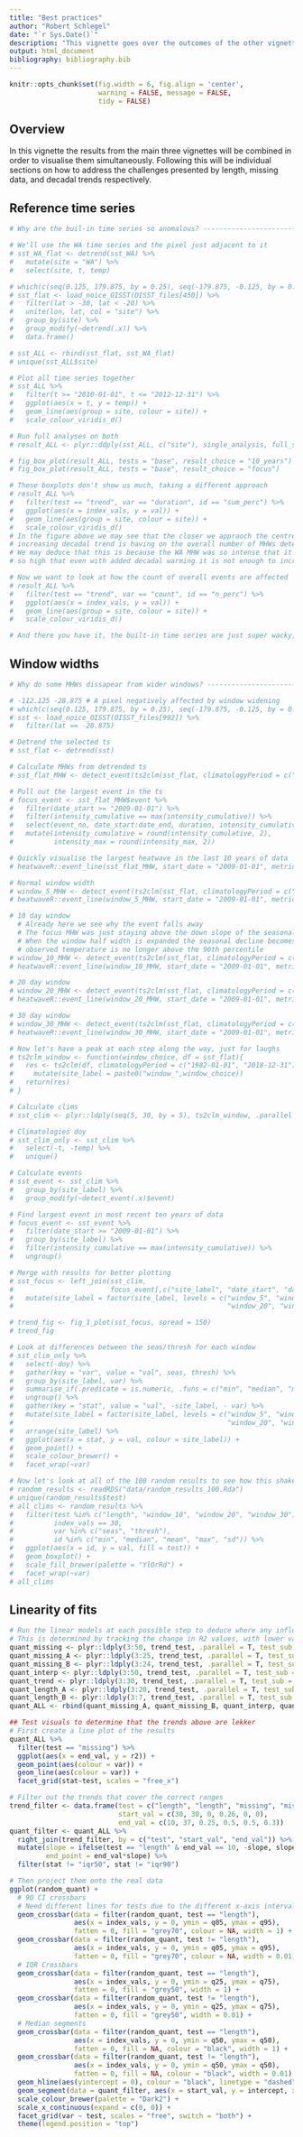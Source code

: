 ```yaml
---
title: "Best practices"
author: "Robert Schlegel"
date: "`r Sys.Date()`"
description: "This vignette goes over the outcomes of the other vignettes to itemise best practices."
output: html_document
bibliography: bibliography.bib
---
```


```r
knitr::opts_chunk$set(fig.width = 6, fig.align = 'center',
                      warning = FALSE, message = FALSE, 
                      tidy = FALSE)
```

## Overview

In this vignette the results from the main three vignettes will be combined in order to visualise them simultaneously. Following this will be individual sections on how to address the challenges presented by length, missing data, and decadal trends respectively.


## Reference time series

```r
# Why are the buil-in time series so anomalous? ---------------------------

# We'll use the WA time series and the pixel just adjacent to it
# sst_WA_flat <- detrend(sst_WA) %>%
#   mutate(site = "WA") %>%
#   select(site, t, temp)

# which(c(seq(0.125, 179.875, by = 0.25), seq(-179.875, -0.125, by = 0.25)) == 112.375)
# sst_flat <- load_noice_OISST(OISST_files[450]) %>%
#   filter(lat > -30, lat < -20) %>%
#   unite(lon, lat, col = "site") %>%
#   group_by(site) %>%
#   group_modify(~detrend(.x)) %>%
#   data.frame()

# sst_ALL <- rbind(sst_flat, sst_WA_flat)
# unique(sst_ALL$site)

# Plot all time series together
# sst_ALL %>%
#   filter(t >= "2010-01-01", t <= "2012-12-31") %>%
#   ggplot(aes(x = t, y = temp)) +
#   geom_line(aes(group = site, colour = site)) +
#   scale_colour_viridis_d()

# Run full analyses on both
# result_ALL <- plyr::ddply(sst_ALL, c("site"), single_analysis, full_seq = T, .parallel = T)

# fig_box_plot(result_ALL, tests = "base", result_choice = "10_years")
# fig_box_plot(result_ALL, tests = "base", result_choice = "focus")

# These boxplots don't show us much, taking a different approach
# result_ALL %>%
#   filter(test == "trend", var == "duration", id == "sum_perc") %>%
#   ggplot(aes(x = index_vals, y = val)) +
#   geom_line(aes(group = site, colour = site)) +
#   scale_colour_viridis_d()
# In the figure above we may see that the closer we appraoch the centre of the WA MHW the less of an effect the
# increasing decadal trend is having on the overall number of MHWs detected
# We may deduce that this is because the WA MHW was so intense that it artificially raising up the 90th percentile
# so high that even with added decadal warming it is not enough to increase the other MHWs

# Now we want to look at how the count of overall events are affected
# result_ALL %>%
#   filter(test == "trend", var == "count", id == "n_perc") %>%
#   ggplot(aes(x = index_vals, y = val)) +
#   geom_line(aes(group = site, colour = site)) +
#   scale_colour_viridis_d()

# And there you have it, the built-in time series are just super wacky, their is nothing incorrect with the results

```


## Window widths

```r
# Why do some MHWs dissapear from wider windows? --------------------------

# -112.125 -28.875 # A pixel negatively affected by window widening
# which(c(seq(0.125, 179.875, by = 0.25), seq(-179.875, -0.125, by = 0.25)) == -112.125)
# sst <- load_noice_OISST(OISST_files[992]) %>%
#   filter(lat == -28.875)

# Detrend the selected ts
# sst_flat <- detrend(sst)

# Calculate MHWs from detrended ts
# sst_flat_MHW <- detect_event(ts2clm(sst_flat, climatologyPeriod = c("1982-01-01", "2018-12-31")))

# Pull out the largest event in the ts
# focus_event <- sst_flat_MHW$event %>%
#   filter(date_start >= "2009-01-01") %>%
#   filter(intensity_cumulative == max(intensity_cumulative)) %>%
#   select(event_no, date_start:date_end, duration, intensity_cumulative, intensity_max) %>%
#   mutate(intensity_cumulative = round(intensity_cumulative, 2),
#          intensity_max = round(intensity_max, 2))

# Quickly visualise the largest heatwave in the last 10 years of data
# heatwaveR::event_line(sst_flat_MHW, start_date = "2009-01-01", metric = "intensity_cumulative")

# Normal window width
# window_5_MHW <- detect_event(ts2clm(sst_flat, climatologyPeriod = c("1982-01-01", "2018-12-31")))
# heatwaveR::event_line(window_5_MHW, start_date = "2009-01-01", metric = "intensity_cumulative")

# 10 day window
  # Already here we see why the event falls away
  # The focus MHW was just staying above the down slope of the seasonal dive into winter
  # When the window half width is expanded the seasonal decline becomes less steep and the
  # observed temperature is no longer above the 90th percentile
# window_10_MHW <- detect_event(ts2clm(sst_flat, climatologyPeriod = c("1982-01-01", "2018-12-31"), windowHalfWidth = 10))
# heatwaveR::event_line(window_10_MHW, start_date = "2009-01-01", metric = "intensity_cumulative")

# 20 day window
# window_20_MHW <- detect_event(ts2clm(sst_flat, climatologyPeriod = c("1982-01-01", "2018-12-31"), windowHalfWidth = 20))
# heatwaveR::event_line(window_20_MHW, start_date = "2009-01-01", metric = "intensity_cumulative")

# 30 day window
# window_30_MHW <- detect_event(ts2clm(sst_flat, climatologyPeriod = c("1982-01-01", "2018-12-31"), windowHalfWidth = 30))
# heatwaveR::event_line(window_30_MHW, start_date = "2009-01-01", metric = "intensity_cumulative")

# Now let's have a peak at each step along the way, just for laughs
# ts2clm_window <- function(window_choice, df = sst_flat){
#   res <- ts2clm(df, climatologyPeriod = c("1982-01-01", "2018-12-31"), windowHalfWidth = window_choice) %>%
#     mutate(site_label = paste0("window_",window_choice))
#   return(res)
# }

# Calculate clims
# sst_clim <- plyr::ldply(seq(5, 30, by = 5), ts2clm_window, .parallel = T)

# Climatologies doy
# sst_clim_only <- sst_clim %>%
#   select(-t, -temp) %>%
#   unique()

# Calculate events
# sst_event <- sst_clim %>%
#   group_by(site_label) %>%
#   group_modify(~detect_event(.x)$event)

# Find largest event in most recent ten years of data
# focus_event <- sst_event %>%
#   filter(date_start >= "2009-01-01") %>%
#   group_by(site_label) %>%
#   filter(intensity_cumulative == max(intensity_cumulative)) %>%
#   ungroup()

# Merge with results for better plotting
# sst_focus <- left_join(sst_clim,
#                        focus_event[,c("site_label", "date_start", "date_peak", "date_end")], by = "site_label") %>%
#   mutate(site_label = factor(site_label, levels = c("window_5", "window_10", "window_15",
#                                                     "window_20", "window_25", "window_30")))

# trend_fig <- fig_1_plot(sst_focus, spread = 150)
# trend_fig

# Look at differences between the seas/thresh for each window
# sst_clim_only %>%
#   select(-doy) %>%
#   gather(key = "var", value = "val", seas, thresh) %>%
#   group_by(site_label, var) %>%
#   summarise_if(.predicate = is.numeric, .funs = c("min", "median", "mean", "max")) %>%
#   ungroup() %>%
#   gather(key = "stat", value = "val", -site_label, - var) %>%
#   mutate(site_label = factor(site_label, levels = c("window_5", "window_10", "window_15",
#                                                     "window_20", "window_25", "window_30"))) %>%
#   arrange(site_label) %>%
#   ggplot(aes(x = stat, y = val, colour = site_label)) +
#   geom_point() +
#   scale_colour_brewer() +
#   facet_wrap(~var)

# Now let's look at all of the 100 random results to see how this shakes out
# random_results <- readRDS("data/random_results_100.Rda")
# unique(random_results$test)
# all_clims <- random_results %>%
#   filter(test %in% c("length", "window_10", "window_20", "window_30"),
#          index_vals == 30,
#          var %in% c("seas", "thresh"),
#          id %in% c("min", "median", "mean", "max", "sd")) %>%
#   ggplot(aes(x = id, y = val, fill = test)) +
#   geom_boxplot() +
#   scale_fill_brewer(palette = "YlOrRd") +
#   facet_wrap(~var)
# all_clims
```

## Linearity of fits

```r
# Run the linear models at each possible step to deduce where any inflections points may be
# This is determined by tracking the change in R2 values, with lower values being bad
quant_missing <- plyr::ldply(3:50, trend_test, .parallel = T, test_sub = "missing", start_val = 0)
quant_missing_A <- plyr::ldply(3:25, trend_test, .parallel = T, test_sub = "missing", start_val = 0)
quant_missing_B <- plyr::ldply(3:24, trend_test, .parallel = T, test_sub = "missing", start_val = 0.26)
quant_interp <- plyr::ldply(3:50, trend_test, .parallel = T, test_sub = "interp", start_val = 0)
quant_trend <- plyr::ldply(3:30, trend_test, .parallel = T, test_sub = "trend", start_val = 0)
quant_length_A <- plyr::ldply(3:20, trend_test, .parallel = T, test_sub = "length")
quant_length_B <- plyr::ldply(3:7, trend_test, .parallel = T, test_sub = "length", rev_trend = T)
quant_ALL <- rbind(quant_missing_A, quant_missing_B, quant_interp, quant_trend, quant_length_A, quant_length_B)

## Test visuals to determine that the trends above are lekker
# First create a line plot of the results
quant_ALL %>%
  filter(test == "missing") %>%
  ggplot(aes(x = end_val, y = r2)) +
  geom_point(aes(colour = var)) +
  geom_line(aes(colour = var)) +
  facet_grid(stat~test, scales = "free_x")

# Filter out the trends that cover the correct ranges
trend_filter <- data.frame(test = c("length", "length", "missing", "missing", "interp", "trend"),
                           start_val = c(30, 30, 0, 0.26, 0, 0),
                           end_val = c(10, 37, 0.25, 0.5, 0.5, 0.3))
quant_filter <- quant_ALL %>%
  right_join(trend_filter, by = c("test", "start_val", "end_val")) %>%
  mutate(slope = ifelse(test == "length" & end_val == 10, -slope, slope),
         end_point = end_val*slope) %>%
  filter(stat != "iqr50", stat != "iqr90")

# Then project them onto the real data
ggplot(random_quant) +
  # 90 CI crossbars
  # Need different lines for tests due to the different x-axis interval sizes
  geom_crossbar(data = filter(random_quant, test == "length"),
                aes(x = index_vals, y = 0, ymin = q05, ymax = q95),
                fatten = 0, fill = "grey70", colour = NA, width = 1) +
  geom_crossbar(data = filter(random_quant, test != "length"),
                aes(x = index_vals, y = 0, ymin = q05, ymax = q95),
                fatten = 0, fill = "grey70", colour = NA, width = 0.01) +
  # IQR Crossbars
  geom_crossbar(data = filter(random_quant, test == "length"),
                aes(x = index_vals, y = 0, ymin = q25, ymax = q75),
                fatten = 0, fill = "grey50", width = 1) +
  geom_crossbar(data = filter(random_quant, test != "length"),
                aes(x = index_vals, y = 0, ymin = q25, ymax = q75),
                fatten = 0, fill = "grey50", width = 0.01) +
  # Median segments
  geom_crossbar(data = filter(random_quant, test == "length"),
                aes(x = index_vals, y = 0, ymin = q50, ymax = q50),
                fatten = 0, fill = NA, colour = "black", width = 1) +
  geom_crossbar(data = filter(random_quant, test != "length"),
                aes(x = index_vals, y = 0, ymin = q50, ymax = q50),
                fatten = 0, fill = NA, colour = "black", width = 0.01) +
  geom_hline(aes(yintercept = 0), colour = "black", linetype = "dashed") +
  geom_segment(data = quant_filter, aes(x = start_val, y = intercept, xend = end_val, yend = end_point, colour = stat)) +
  scale_colour_brewer(palette = "Dark2") +
  scale_x_continuous(expand = c(0, 0)) +
  facet_grid(var ~ test, scales = "free", switch = "both") +
  theme(legend.position = "top")
```


<!-- ## Reference time series -->

<!-- ```{r ref-ts-overview} -->
<!-- # A multi-panel summary figure with images and tables -->
<!-- load("data/sst_ALL.Rdata") -->

<!-- # sst_ALL_summary <- sst_ALL %>%  -->

<!-- # Poential panels -->
<!-- # 1) The base time series -->
<!-- #   1.1) Rug pplot showing events -->
<!-- #   1.2) Events filled in with flames -->
<!-- #   1.3) Overlay thresholds -->
<!-- #   1.4) Overlay category thresholds -->
<!-- # 2) Mini map showing pixel location -->
<!-- # 3) Stats table (showing relevant stats for/from best practices) -->
<!-- # 4) The climatolgies/categories as there own doy x-axis panel -->
<!-- # 5) Lolli plot showing events -->

<!-- # ggplot(sst_ALL_summary) -->

<!-- ``` -->


<!-- ## Overview of results -->

<!-- The following figures show the combined results from time series length, missing data, and decadal trends side by side for each of the three components of the results. This helps to create a more complete pictures of the importance of the different variables. -->


<!-- ### Climatologies -->


<!-- ### Event metrics -->


<!-- ### Category counts -->




